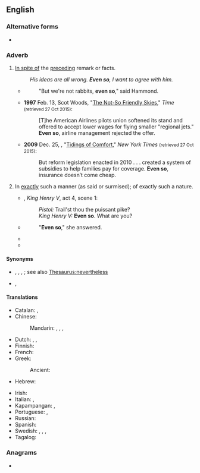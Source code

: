 ==English==

===Alternative forms===
* {{l|en|e'en so}}

===Adverb===
{{en-adv|-}}

# [[in spite of|In spite of]] the [[precede|preceding]] remark or facts.
#: ''His ideas are all wrong. '''Even so''', I want to agree with him.''
#* {{quote-text|en|year=1928|author={{w|D. H. Lawrence}}|title=Lady Chatterley's Lover|chapter=4|passage="What's wrong with rabbits? Are they any worse than a neurotic, revolutionary humanity, full of nervous hate?"}}
#*: "But we're not rabbits, '''even so'''," said Hammond.
#* '''1997''' Feb. 13, Scot Woods, "[http://content.time.com/time/nation/article/0,8599,7666,00.html The Not-So Friendly Skies]," ''Time'' <small>(retrieved 27 Oct 2015)</small>:
#*: [T]he American Airlines pilots union softened its stand and offered to accept lower wages for flying smaller "regional jets." '''Even so''', airline management rejected the offer.
#* '''2009''' Dec. 25, {{w|Paul Krugman}}, "[http://www.nytimes.com/2009/12/25/opinion/25krugman.html Tidings of Comfort]," ''New York Times'' <small>(retrieved 27 Oct 2015)</small>:
#*: But reform legislation enacted in 2010 . . . created a system of subsidies to help families pay for coverage. '''Even so''', insurance doesn’t come cheap.
# {{lb|en|archaic}} In [[exactly]] such a manner (as said or surmised); of exactly such a nature.
#* {{circa|1598}} {{w|William Shakespeare}}, ''King Henry V'', act 4, scene 1:
#*: ''Pistol:'' Trail'st thou the puissant pike?
#*: ''King Henry V:'' '''Even so'''. What are you?
#* {{quote-text|en|year=1850|author={{w|Nathaniel Hawthorne}}|title=The Scarlet Letter|chapter=17|passage="Hester! Hester Prynne!", said he; "is it thou? Art thou in life?"}}
#*: "'''Even so'''," she answered.
#* {{quote-text|en|year=1857|author={{w|Herman Melville}}|title=The Confidence Man|chapter=14|passage=He may be thought inconsistent, and '''even so''' he is.}}
#* {{quote-text|en|year=1895|author={{w|Kenneth Grahame}}|title=The Golden Age|chapter=13|passage=What a strange thing, I mused, was this smoking, that takes a man suddenly, be he in the court, the camp, or the grove, grips him like an Afreet, and whirls him off to do its imperious behests! Would it be '''even so''' with myself, I wondered, in those unknown grown-up years to come?}}

====Synonyms====
* {{sense|in spite of the preceding remark or facts}} {{l|en|be that as it may}}, {{l|en|having said that}}, {{l|en|nevertheless}}, {{l|en|withal}}; see also [[Thesaurus:nevertheless]]
* {{sense|in exactly such a manner}} {{l|en|exactly}} {{l|en|so}}, {{l|en|precisely}} {{l|en|so}}

====Translations====
{{trans-top|in spite of the preceding remark or facts}}
* Catalan: {{t+|ca|tot i així}}, {{t|ca|tot i això}}
* Chinese:
*: Mandarin: {{t|cmn|[[即使]][[這樣]]|sc=Hani}}, {{t|cmn|[[即使]][[这样]]|tr=jíshǐ zhèyàng|sc=Hani}}, {{t|cmn|[[雖然]][[如此]]|sc=Hani}}, {{t|cmn|[[虽然]][[如此]]|tr=suīrán rúcǐ|sc=Hani}}
* Dutch: {{t+|nl|desondanks}}, {{t|nl|zelfs dan}}, {{t+|nl|toch}}
* Finnish: {{t|fi|siitä huolimatta}}
* French: {{t+|fr|quand même}}
* Greek: {{t|el|εντούτιος}}
*: Ancient: {{t|grc|καὶ ὥς}}
* Hebrew: {{t|he|בְּכָל זֹאת|tr=bekhol zot|sc=Hebr}}
{{trans-mid}}
* Irish: {{t|ga|mar sin féin}}
* Italian: {{t+|it|tuttavia}}, {{t+|it|ciononostante}}
* Kapampangan: {{t|pam|agyang}}, {{t|pam|andyang}}
* Portuguese: {{t+|pt|ainda assim}}, {{t|pt|mesmo assim}}
* Russian: {{t|ru|несмотря́ на э́то}}
* Spanish: {{t+|es|aún así}}
* Swedish: {{t+|sv|likväl}}, {{t+|sv|ändå}}, {{t+|sv|i alla fall}}, {{t|sv|trots det}}
* Tagalog: {{t+|tl|kahit}}
{{trans-bottom}}

===Anagrams===
* {{anagrams|en|a=eenosv|venose}}